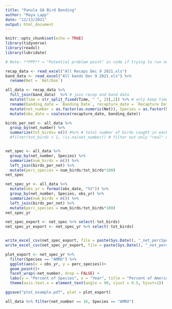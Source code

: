 ```yaml
---
title: "Panola GA Bird Banding"
author: "Maya Lapp"
date: "12/13/2021"
output: html_document
---
```


```r
knitr::opts_chunk$set(echo = TRUE)
library(tidyverse)
library(readxl)
library(lubridate)

# Note: **PPP** = "Potential problem point" in code if trying to run new data 
```

```r
recap_data <- read_excel("All Recaps Dec 9 2021.xls") 
band_data <- read_excel("All bands Dec 9 2021.xls") %>% 
  rename(Net = `Net/box`)

all_data <- recap_data %>% 
  full_join(band_data)  %>% # join recap and band data 
  mutate(Time = str_split_fixed(Time, " ", 2)[,2]) %>% # only keep time (not [incorrect] date) **PPP**
  rename(banding_date = `Banding Date`, recapture_date = `Recapture Date`, how_captured = `How Captured`, band_number = `Band Number`, wing_chord = `Wing Chord`) %>%  # rename columns without spaces
  mutate(net_number = as.factor(as.numeric(Net)), Species = as.factor(Species)) %>% # only keep number for nets; change species to factor 
  mutate(obs_date = coalesce(recapture_date, banding_date)) 


```

```r
birds_per_net <- all_data %>% 
  group_by(net_number) %>% 
  summarize(tot_birds= n()) #%>% # total number of birds caught in each net
  #filter(tot_birds > 1, !is.na(net_number)) # filter out only "real" nets **PPP** 


net_spec <- all_data %>% 
  group_by(net_number, Species) %>% 
  summarize(num_birds = n()) %>% 
  left_join(birds_per_net) %>% 
  mutate(perc_species = num_birds/tot_birds*100) 
net_spec

net_spec_yr <- all_data %>% 
  mutate(obs_yr = format(obs_date, "%Y")) %>% 
  group_by(net_number, Species, obs_yr) %>% 
  summarize(num_birds = n()) %>% 
  left_join(birds_per_net) %>% 
  mutate(perc_species = num_birds/tot_birds*100)
net_spec_yr

net_spec_export <- net_spec %>% select(-tot_birds)
net_spec_yr_export <- net_spec_yr %>% select(-tot_birds)


write_excel_csv(net_spec_export, file = paste(Sys.Date(), "_net_percSpecies", ".csv", sep = ""))
write_excel_csv(net_spec_yr_export, file = paste(Sys.Date(), "_net_percSpecies_yr", ".csv", sep =""))

```


```r

plot_export <- net_spec_yr %>% 
  filter(Species == "AMRO") %>% 
  ggplot(aes(x = obs_yr, y = perc_species))+ 
  geom_point()+
  facet_wrap(~net_number, drop = FALSE) + 
  labs(y = "Percent of Species", x = "Year", title = "Percent of American Robins in Nets over time")+
  theme(axis.text.x = element_text(angle = 90, vjust = 0.5, hjust=1))

ggsave("plot_example.pdf", plot = plot_export)
```
```r
all_data %>% filter(net_number == 16, Species == "AMRO")
```

